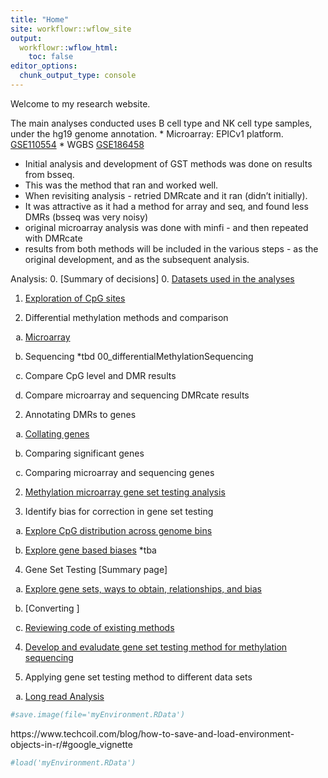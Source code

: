 ```yaml
---
title: "Home"
site: workflowr::wflow_site
output:
  workflowr::wflow_html:
    toc: false
editor_options:
  chunk_output_type: console
---
```


Welcome to my research website.

The main analyses conducted uses B cell type and NK cell type samples, 
under the hg19 genome annotation.
* Microarray: EPICv1 platform. [GSE110554](https://www.ncbi.nlm.nih.gov/geo/query/acc.cgi?acc=GSE110554)
* WGBS [GSE186458](https://www.ncbi.nlm.nih.gov/geo/query/acc.cgi?acc=GSE186458)


* Initial analysis and development of GST methods was done on results from bsseq.
* This was the method that ran and worked well.
* When revisiting analysis - retried DMRcate and it ran (didn't initially).
* It was attractive as it had a method for array and seq, and found less DMRs (bsseq was very noisy)
* original microarray analysis was done with minfi - and then repeated with DMRcate
* results from both methods will be included in the various steps - as the original development, and as the subsequent analysis.


Analysis:
0. [Summary of decisions]
0. [Datasets used in the analyses](00_datasets.html) 

1. [Exploration of CpG sites](00_exploreCpGDistrib.html)

1. Differential methylation methods and comparison

  a) [Microarray](00_differentialMethylationArray.html)
  
  b) Sequencing *tbd 00_differentialMethylationSequencing
  
  c) Compare CpG level and DMR results
  
  c) Compare microarray and sequencing DMRcate results 

2. Annotating DMRs to genes

  a) [Collating genes](00_obtainGenes.html)

  a) Comparing significant genes

  a) Comparing microarray and sequencing genes

2. [Methylation microarray gene set testing analysis](00_microarrayOntologyAnalysis.html)

3. Identify bias for correction in gene set testing

  a) [Explore CpG distribution across genome bins](01_exploreBiasByBins.html)
  
  b) [Explore gene based biases](02_exploreBiasGenes.html) *tba

4. Gene Set Testing
  [Summary page]
  a) [Explore gene sets, ways to obtain, relationships, and bias](00_exploreCpGGST.html)
  b) [Converting ]

  b) [Reviewing code of existing methods](03_howToGST.html)
  
4. [Develop and evaludate gene set testing method for methylation sequencing](03_runGST.html)

6. Applying gene set testing method to different data sets

  a) [Long read Analysis](00_longReadAnalysis.html)
  

```r
	
#save.image(file='myEnvironment.RData')
```

https://www.techcoil.com/blog/how-to-save-and-load-environment-objects-in-r/#google_vignette
```r
#load('myEnvironment.RData')
```





